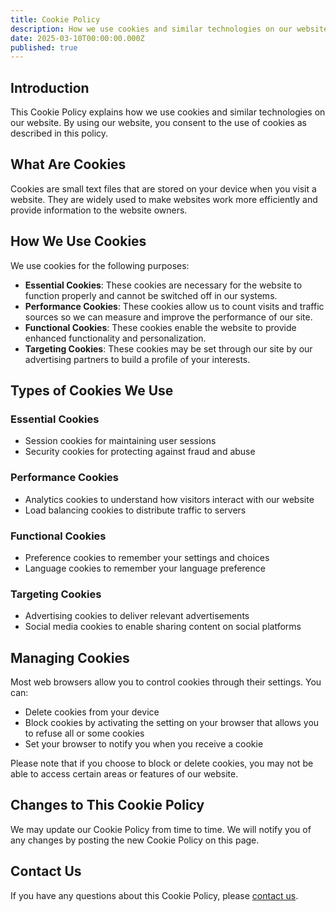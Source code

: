 ```yaml
---
title: Cookie Policy
description: How we use cookies and similar technologies on our website
date: 2025-03-10T00:00:00.000Z
published: true
---
```


## Introduction

This Cookie Policy explains how we use cookies and similar technologies on our website. By using our website, you consent to the use of cookies as described in this policy.

## What Are Cookies

Cookies are small text files that are stored on your device when you visit a website. They are widely used to make websites work more efficiently and provide information to the website owners.

## How We Use Cookies

We use cookies for the following purposes:

- **Essential Cookies**: These cookies are necessary for the website to function properly and cannot be switched off in our systems.
- **Performance Cookies**: These cookies allow us to count visits and traffic sources so we can measure and improve the performance of our site.
- **Functional Cookies**: These cookies enable the website to provide enhanced functionality and personalization.
- **Targeting Cookies**: These cookies may be set through our site by our advertising partners to build a profile of your interests.

## Types of Cookies We Use

### Essential Cookies
- Session cookies for maintaining user sessions
- Security cookies for protecting against fraud and abuse

### Performance Cookies
- Analytics cookies to understand how visitors interact with our website
- Load balancing cookies to distribute traffic to servers

### Functional Cookies
- Preference cookies to remember your settings and choices
- Language cookies to remember your language preference

### Targeting Cookies
- Advertising cookies to deliver relevant advertisements
- Social media cookies to enable sharing content on social platforms

## Managing Cookies

Most web browsers allow you to control cookies through their settings. You can:

- Delete cookies from your device
- Block cookies by activating the setting on your browser that allows you to refuse all or some cookies
- Set your browser to notify you when you receive a cookie

Please note that if you choose to block or delete cookies, you may not be able to access certain areas or features of our website.

## Changes to This Cookie Policy

We may update our Cookie Policy from time to time. We will notify you of any changes by posting the new Cookie Policy on this page.

## Contact Us

If you have any questions about this Cookie Policy, please [contact us](/contact).
